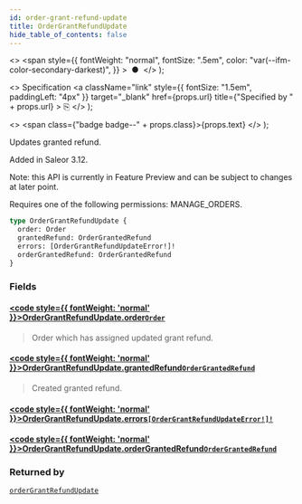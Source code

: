 ```yaml
---
id: order-grant-refund-update
title: OrderGrantRefundUpdate
hide_table_of_contents: false
---
```


  <>
    <span
      style={{
        fontWeight: "normal",
        fontSize: ".5em",
        color: "var(--ifm-color-secondary-darkest)",
      }}
    >
      &nbsp;●&nbsp;
    </span>
  </>
);

  <>
    Specification
    <a
      className="link"
      style={{ fontSize: "1.5em", paddingLeft: "4px" }}
      target="\_blank"
      href={props.url}
      title={"Specified by " + props.url}
    >
      ⎘
    </a>
  </>
);

  <>
    <span class={"badge badge--" + props.class}>{props.text}</span>
  </>
);

Updates granted refund.

Added in Saleor 3.12.

Note: this API is currently in Feature Preview and can be subject to changes at later point.

Requires one of the following permissions: MANAGE_ORDERS.

```graphql
type OrderGrantRefundUpdate {
  order: Order
  grantedRefund: OrderGrantedRefund
  errors: [OrderGrantRefundUpdateError!]!
  orderGrantedRefund: OrderGrantedRefund
}
```

### Fields

#### [<code style={{ fontWeight: 'normal' }}>OrderGrantRefundUpdate.<b>order</b></code>](#)<Bullet />[`Order`](../../api-reference/objects/order) <Badge class="secondary" text="object"/>

> Order which has assigned updated grant refund.

#### [<code style={{ fontWeight: 'normal' }}>OrderGrantRefundUpdate.<b>grantedRefund</b></code>](#)<Bullet />[`OrderGrantedRefund`](../../api-reference/objects/order-granted-refund) <Badge class="secondary" text="object"/>

> Created granted refund.

#### [<code style={{ fontWeight: 'normal' }}>OrderGrantRefundUpdate.<b>errors</b></code>](#)<Bullet />[`[OrderGrantRefundUpdateError!]!`](../../api-reference/objects/order-grant-refund-update-error) <Badge class="secondary" text="non-null"/> <Badge class="secondary" text="object"/>

>

#### [<code style={{ fontWeight: 'normal' }}>OrderGrantRefundUpdate.<b>orderGrantedRefund</b></code>](#)<Bullet />[`OrderGrantedRefund`](../../api-reference/objects/order-granted-refund) <Badge class="secondary" text="object"/>

>

### Returned by

[`orderGrantRefundUpdate`](../../api-reference/mutations/order-grant-refund-update) <Badge class="secondary" text="mutation"/>
